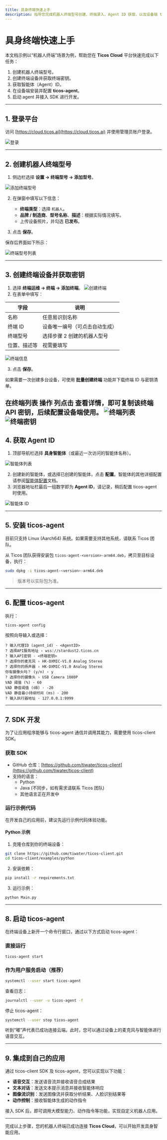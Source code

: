 ```yaml
---
title: 具身终端快速上手
description: 指导您完成机器人终端型号创建、终端录入、Agent ID 获取，以及设备端 ticos-agent 安装与配置。
---
```


# 具身终端快速上手

本文档示例以“机器人终端”场景为例，帮助您在 **Ticos Cloud** 平台快速完成以下任务：

1. 创建机器人终端型号。
2. 创建终端设备并获取终端密钥。
3. 获取智能体（Agent）ID。
4. 在设备端安装并配置 **ticos-agent**。
5. 启动 agent 并接入 SDK 进行开发。

---

## 1. 登录平台

访问 [https://cloud.ticos.ai](https://cloud.ticos.ai) 并使用管理员账户登录。

![登录](/images/quickstart-terminal/image1.png)

---

## 2. 创建机器人终端型号

1. 侧边栏选择 **设置 → 终端型号 → 添加型号**。

![添加终端型号](/images/quickstart-terminal/image2.png)

2. 在弹窗中填写以下信息：
   - **终端类型**：选择 `机器人`。
   - **品牌 / 制造商**、**型号名称**、**描述**：根据实际情况填写。
   - 上传设备照片，并勾选 **已发布**。

3. 点击 **保存**。

保存后界面如下所示：

![终端型号列表](/images/quickstart-terminal/image4.jpg)

---

## 3. 创建终端设备并获取密钥

1. 选择 **终端运维 → 终端 → 添加终端**。
![创建终端](/images/quickstart-terminal/image5.png)
2. 在表单中填写：

| 字段        | 说明                                       |
| ----------- | ------------------------------------------ |
| 名称        | 任意易识别名称                             |
| 终端 ID     | 设备唯一编号（可点击自动生成）             |
| 终端型号    | 选择步骤 2 创建的机器人型号               |
| 位置、描述等 | 视需要填写                                 |

![终端信息](/images/quickstart-terminal/image6.jpg)

3. 点击 **保存**。

如果需要一次创建多台设备，可使用 **批量创建终端** 功能并下载终端 ID 与密钥清单。

在终端列表 **操作** 列点击 **查看详情**，即可复制该终端 **API 密钥**，后续配置设备端使用。
![终端列表](/images/quickstart-terminal/image7.png)
![终端密钥](/images/quickstart-terminal/image8.jpg)
---

## 4. 获取 Agent ID

1. 顶部导航栏选择 **具身智能体**（或最近一次访问的智能体名称）。

![智能体列表](/images/quickstart-terminal/image9.jpg)

2. 创建新的智能体，或选择已创建的智能体，点击 **配置**。智能体的其他详细配置请参阅[智能体配置](../platform/agent-configuration/agent-configuration)文档。
3. 浏览器地址栏最后一组数字即为 **Agent ID**，请记录，稍后配置 ticos-agent 时使用。

![智能体 ID](/images/quickstart-terminal/image11.jpg)

---

## 5. 安装 ticos-agent

目前只支持 Linux (Aarch64) 系统。如果需要支持其他系统，请联系 Ticos 团队。

从 Ticos 团队获得安装包 `ticos-agent-<version>-arm64.deb`，拷贝至目标设备，执行：

```bash
sudo dpkg -i ticos-agent-<version>-arm64.deb
```

> 版本号以实际包为准。

---

## 6. 配置 ticos-agent

执行：

```bash
ticos-agent config
```

按照向导输入或选择：

```text
? 输入代理ID (agent_id) · <AgentID>
? 选择API服务地址 › wss://stardust2.ticos.cn
? 输入API密钥 · <终端密钥>
? 选择你的麦克风 › HK-DXMIC-V1.0 Analog Stereo
? 选择你的扬声器 › HK-DXMIC-V1.0 Analog Stereo
你有摄像头吗？ (y/n) › y
? 选择你的摄像头 › USB Camera 1080P
VAD 阈值 (%) · 60
VAD 静音阈值 (dB) · -20
VAD 静音最小持续时间 (ms) · 200
? 输入执行器地址 · 127.0.0.1:9999
```

---

## 7. SDK 开发

为了让应用程序能够与 ticos-agent 通信并调用其能力，需要使用 ticos-client SDK。

### 获取 SDK

- GitHub 仓库：[https://github.com/tiwater/ticos-client](https://github.com/tiwater/ticos-client)
- 支持的语言：
  - Python
  - Java (不同步，如有需求请联系 Ticos 团队)
  - 其他语言正在开发中

### 运行示例代码

在开发自己的应用前，建议先运行示例代码体验功能。

#### Python 示例

1. 克隆仓库到你的终端设备：

```bash
git clone https://github.com/tiwater/ticos-client.git
cd ticos-client/examples/python
```

2. 安装依赖：

```bash
pip install -r requirements.txt
```

3. 运行示例：

```bash
python Main.py
```

---

## 8. 启动 ticos-agent

在终端设备上新开一个命令行窗口，通过以下方式启动 ticos-agent：

### 直接运行

```bash
ticos-agent start
```

### 作为用户服务启动（推荐）

```bash
systemctl --user start ticos-agent
```

查看日志：

```bash
journalctl --user -u ticos-agent -f
```

停止 ticos-agent：

```bash
systemctl --user stop ticos-agent
```

听到“嘟”声代表已成功连接云端。此时，您可以通过设备上的麦克风与智能体进行语音交互。

---

## 9. 集成到自己的应用

通过 ticos-client SDK 及 ticos-agent，您可以实现以下功能：

- **语音交互**：发送语音流并接收语音合成结果
- **文本对话**：发送文本提示消息并接收智能体响应
- **图像流识别**：发送图像流并获取分析结果、人脸识别结果等
- **动作控制**：接收智能体生成的动作指令

接入 SDK 后，即可调用大模型能力、动作指令等功能，实现自定义机器人应用。

---

完成以上步骤，您的机器人终端已成功连接 **Ticos Cloud**，可以开始开发具身智能应用。
